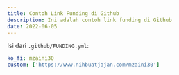 ```yaml
---
title: Contoh Link Funding di Github
description: Ini adalah contoh link funding di Github
date: 2022-06-05
---
```


Isi dari `.github/FUNDING.yml`:

```yaml
ko_fi: mzaini30
custom: ['https://www.nihbuatjajan.com/mzaini30']
```